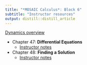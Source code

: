 ```yaml
---
title: "*MOSAIC Calculus*: Block 6"
subtitle: "Instructor resources"
output: distill::distill_article
---
```


[Dynamics overview](Dynamics-overview-notes.html)


- Chapter 47: **Differential Equations**
    - [Instructor notes](Chap-47-diff-eq-notes.html)
    
- Chapter 48: **Finding a Solution**
    - [Instructor notes](Chap-48-finding-solution-notes.html)
